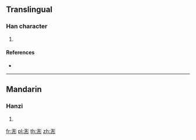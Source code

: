 ==Translingual==

===Han character===
{{Han char|rn=85|rad=水|as=07|sn=10|four=32022|canj=EBYH}}

# {{defn|Han|sort=水07}}

====References====
* {{Han ref|kx=0625.120|dkj=17501|dj=1023.090|hdz=31631.060|uh=6D75|ud=28021|bh=D268|bd=53864}}

----

==Mandarin==

===Hanzi===
{{cmn-hanzi|pin=[[tóng]] ([[tong2]])|wg=t'ung<sup>2</sup>}}

# {{defn|lang=cmn|sort=水07}}

[[fr:浵]]
[[pl:浵]]
[[th:浵]]
[[zh:浵]]